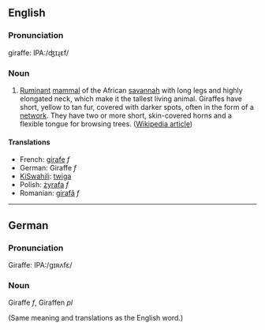 ==English==
===Pronunciation===

giraffe: IPA:/ʤɪɻɛf/

===Noun===

#[[Ruminant]] [[mammal]] of the African [[savannah]] with long legs and highly elongated neck, which make it the tallest living animal. Giraffes have short, yellow to tan fur, covered with darker spots, often in the form of a [[network]]. They have two or more short, skin-covered horns and a flexible tongue for browsing trees. ([[w:Giraffe|Wikipedia article]])

====Translations====

*French: [[girafe]] ''f''
*German: Giraffe ''f''
*[[KiSwahili]]: [[twiga]]
*Polish: [[żyrafa]] ''f''
*Romanian: [[girafă]] ''f''

----

==German==

===Pronunciation===

Giraffe: IPA:/gɪʀʌfɛ/

===Noun===

Giraffe ''f'', Giraffen ''pl''

(Same meaning and translations as the English word.)